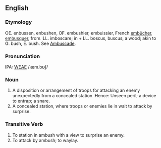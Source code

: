 ==English==
===Etymology===
OE. enbussen, enbushen, OF. embushier, embuissier, French [[embûcher]], [[embusquer]], from. LL. imboscare; in + LL. boscus, buscus, a wood; akin to G. bush, E. bush.  See  [[Ambuscade]].

===Pronunciation===
IPA: [[WEAE]] /ˈæm.bʊʃ/

===Noun===
# A disposition or arrangement of troops for attacking an enemy unexpectedly from a concealed station. Hence: Unseen  peril; a device to entrap; a snare.
# A concealed station, where troops or enemies lie in wait to attack by surprise.
<!-- material copied from Webster's Revised Unabridged Dictionary (1913) -->

===Transitive Verb===
# To station in ambush with a view to surprise an enemy.
# To attack by ambush; to waylay.
<!-- material copied from Webster's Revised Unabridged Dictionary (1913) -->